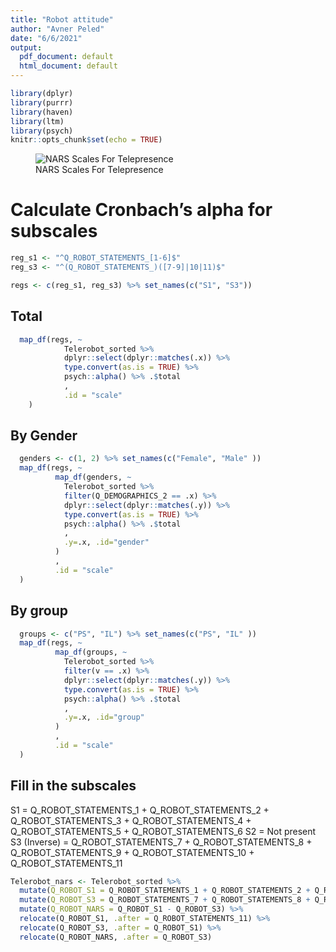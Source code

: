 ```yaml
---
title: "Robot attitude"
author: "Avner Peled"
date: "6/6/2021"
output:
  pdf_document: default
  html_document: default
---
```


```r
library(dplyr)
library(purrr)
library(haven)
library(ltm)
library(psych)
knitr::opts_chunk$set(echo = TRUE)
```

![NARS Scales For Telepresence](TELE_NARS.png)

# Calculate Cronbach's alpha for subscales
```r
reg_s1 <- "^Q_ROBOT_STATEMENTS_[1-6]$"
reg_s3 <- "^(Q_ROBOT_STATEMENTS_)([7-9]|10|11)$"

regs <- c(reg_s1, reg_s3) %>% set_names(c("S1", "S3"))
```

## Total
```r
  map_df(regs, ~ 
            Telerobot_sorted %>% 
            dplyr::select(dplyr::matches(.x)) %>%
            type.convert(as.is = TRUE) %>%
            psych::alpha() %>% .$total
            ,
            .id = "scale"
    )
```
## By Gender

```r
  genders <- c(1, 2) %>% set_names(c("Female", "Male" )) 
  map_df(regs, ~ 
          map_df(genders, ~
            Telerobot_sorted %>% 
            filter(Q_DEMOGRAPHICS_2 == .x) %>%
            dplyr::select(dplyr::matches(.y)) %>%
            type.convert(as.is = TRUE) %>%
            psych::alpha() %>% .$total
            ,
            .y=.x, .id="gender"
          )
          ,
          .id = "scale"
  )
```
## By group
```r
  groups <- c("PS", "IL") %>% set_names(c("PS", "IL" )) 
  map_df(regs, ~ 
          map_df(groups, ~
            Telerobot_sorted %>% 
            filter(v == .x) %>%
            dplyr::select(dplyr::matches(.y)) %>%
            type.convert(as.is = TRUE) %>%
            psych::alpha() %>% .$total
            ,
            .y=.x, .id="group"
          )
          ,
          .id = "scale"
  )
```

## Fill in the subscales
S1 = Q_ROBOT_STATEMENTS_1 + Q_ROBOT_STATEMENTS_2 + Q_ROBOT_STATEMENTS_3 + Q_ROBOT_STATEMENTS_4 + Q_ROBOT_STATEMENTS_5 + Q_ROBOT_STATEMENTS_6
S2 = Not present
S3 (Inverse) = Q_ROBOT_STATEMENTS_7 + Q_ROBOT_STATEMENTS_8 + Q_ROBOT_STATEMENTS_9 + Q_ROBOT_STATEMENTS_10 + Q_ROBOT_STATEMENTS_11 

```r
Telerobot_nars <- Telerobot_sorted %>% 
  mutate(Q_ROBOT_S1 = Q_ROBOT_STATEMENTS_1 + Q_ROBOT_STATEMENTS_2 + Q_ROBOT_STATEMENTS_3 + Q_ROBOT_STATEMENTS_4 + Q_ROBOT_STATEMENTS_5 + Q_ROBOT_STATEMENTS_6) %>%
  mutate(Q_ROBOT_S3 = Q_ROBOT_STATEMENTS_7 + Q_ROBOT_STATEMENTS_8 + Q_ROBOT_STATEMENTS_9 + Q_ROBOT_STATEMENTS_10 + Q_ROBOT_STATEMENTS_11) %>%
  mutate(Q_ROBOT_NARS = Q_ROBOT_S1 - Q_ROBOT_S3) %>%
  relocate(Q_ROBOT_S1, .after = Q_ROBOT_STATEMENTS_11) %>%
  relocate(Q_ROBOT_S3, .after = Q_ROBOT_S1) %>%
  relocate(Q_ROBOT_NARS, .after = Q_ROBOT_S3)
```





